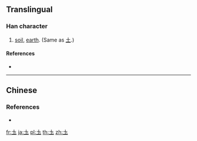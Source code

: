 {{also|土|𡈽}}
{{character info/new}}

==Translingual==

===Han character===
{{Han char|rn=32|rad=土|as=01|sn=4|four=|canj=GI,XXGI|ids=⿷土丶}}

# [[soil]], [[earth]]. (Same as [[土]].)

====References====
* {{Han ref|kx=0223.031|dkj=04871|dj=0455.030|hdz=10417.020|uh=5721|ud=22305}}

----

==Chinese==
{{zh-see|土|v}}

===References===
* {{R:twedu|A00740}}

[[fr:圡]]
[[ja:圡]]
[[pl:圡]]
[[th:圡]]
[[zh:圡]]